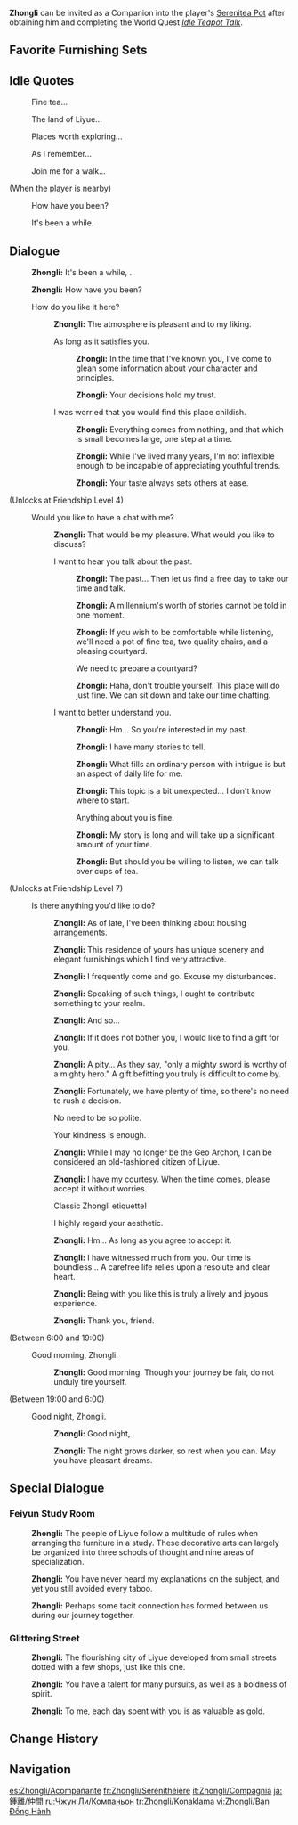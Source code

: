 {{CharacterTabs}}
{{Furnishing Infobox
|title          = Zhongli
|id             = 368118
|image          = Character Zhongli Thumb.png
|category       = Companion
|subcategory    = Companion
|quality        = 5
|adeptal_energy = 300
|load           = 1200
|description    = Character In-Residence
}}
'''Zhongli''' can be invited as a Companion into the player's [[Serenitea Pot]] after obtaining him and completing the World Quest ''[[Idle Teapot Talk]]''.

==Favorite Furnishing Sets==
{{HousingCompanion|favorite}}
{{Companion Favor Table}}

==Idle Quotes==
{{Dialogue Start}}
: {{DIcon|Idle}} Fine tea...
: {{DIcon|Idle}} The land of Liyue...
: {{DIcon|Idle}} Places worth exploring...
: {{DIcon|Idle}} As I remember...
: {{DIcon|Idle}} Join me for a walk...

;(When the player is nearby)
: {{DIcon|Idle}} How have you been?
: {{DIcon|Idle}} It's been a while.
{{Dialogue End}}

==Dialogue==
{{Dialogue Start}}
:{{A|vo zhongli mimitomo hello 01.ogg}} '''Zhongli:''' It's been a while, {{Traveler}}.
:{{A|vo zhongli mimitomo hello 02.ogg}} '''Zhongli:''' How have you been?
:{{DIcon}} How do you like it here?
::{{A|vo zhongli mimitomo friendship1 01.ogg}} '''Zhongli:''' The atmosphere is pleasant and to my liking.
::{{DIcon}} As long as it satisfies you.
:::{{A|vo zhongli mimitomo friendship1 02a 1.ogg}} '''Zhongli:''' In the time that I've known you, I've come to glean some information about your character and principles.
:::{{A|vo zhongli mimitomo friendship1 02a 2.ogg}} '''Zhongli:''' Your decisions hold my trust.
::{{DIcon}} I was worried that you would find this place childish.
:::{{A|vo zhongli mimitomo friendship1 02b 1.ogg}} '''Zhongli:''' Everything comes from nothing, and that which is small becomes large, one step at a time.
:::{{A|vo zhongli mimitomo friendship1 02b 2.ogg}} '''Zhongli:''' While I've lived many years, I'm not inflexible enough to be incapable of appreciating youthful trends.
:::{{A|vo zhongli mimitomo friendship1 02b 3.ogg}} '''Zhongli:''' Your taste always sets others at ease.
;(Unlocks at Friendship Level 4)
:{{DIcon}} Would you like to have a chat with me?
::{{A|vo zhongli mimitomo friendship2 01.ogg}} '''Zhongli:''' That would be my pleasure. What would you like to discuss?
::{{DIcon}} I want to hear you talk about the past.
:::{{A|vo zhongli mimitomo friendship2 02a 1.ogg}} '''Zhongli:''' The past... Then let us find a free day to take our time and talk.
:::{{A|vo zhongli mimitomo friendship2 02a 2.ogg}} '''Zhongli:''' A millennium's worth of stories cannot be told in one moment.
:::{{A|vo zhongli mimitomo friendship2 02a 3.ogg}} '''Zhongli:''' If you wish to be comfortable while listening, we'll need a pot of fine tea, two quality chairs, and a pleasing courtyard.
:::{{DIcon}} We need to prepare a courtyard?
:::{{A|vo zhongli mimitomo friendship2 02a 4.ogg}} '''Zhongli:''' Haha, don't trouble yourself. This place will do just fine. We can sit down and take our time chatting.
::{{DIcon}} I want to better understand you.
:::{{A|vo zhongli mimitomo friendship2 02b 1.ogg}} '''Zhongli:''' Hm... So you're interested in my past.
:::{{A|vo zhongli mimitomo friendship2 02b 2.ogg}} '''Zhongli:''' I have many stories to tell.
:::{{A|vo zhongli mimitomo friendship2 02b 3.ogg}} '''Zhongli:''' What fills an ordinary person with intrigue is but an aspect of daily life for me.
:::{{A|vo zhongli mimitomo friendship2 02b 4.ogg}} '''Zhongli:''' This topic is a bit unexpected... I don't know where to start.
:::{{DIcon}} Anything about you is fine.
:::{{A|vo zhongli mimitomo friendship2 02b 5.ogg}} '''Zhongli:''' My story is long and will take up a significant amount of your time.
:::{{A|vo zhongli mimitomo friendship2 02b 6.ogg}} '''Zhongli:''' But should you be willing to listen, we can talk over cups of tea.
;(Unlocks at Friendship Level 7)
:{{DIcon}} Is there anything you'd like to do?
::{{A|vo zhongli mimitomo friendship3 01.ogg}} '''Zhongli:''' As of late, I've been thinking about housing arrangements.
::{{A|vo zhongli mimitomo friendship3 02.ogg}} '''Zhongli:''' This residence of yours has unique scenery and elegant furnishings which I find very attractive.
::{{A|vo zhongli mimitomo friendship3 03.ogg}} '''Zhongli:''' I frequently come and go. Excuse my disturbances.
::{{A|vo zhongli mimitomo friendship3 04.ogg}} '''Zhongli:''' Speaking of such things, I ought to contribute something to your realm.
::{{A|vo zhongli mimitomo friendship3 05.ogg}} '''Zhongli:''' And so...
::{{A|vo zhongli mimitomo friendship3 06.ogg}} '''Zhongli:''' If it does not bother you, I would like to find a gift for you.
::{{A|vo zhongli mimitomo friendship3 07.ogg}} '''Zhongli:''' A pity... As they say, "only a mighty sword is worthy of a mighty hero." A gift befitting you truly is difficult to come by.
::{{A|vo zhongli mimitomo friendship3 08.ogg}} '''Zhongli:''' Fortunately, we have plenty of time, so there's no need to rush a decision.
::{{DIcon}} No need to be so polite.
::{{DIcon}} Your kindness is enough.
::{{A|vo zhongli mimitomo friendship3 09.ogg}} '''Zhongli:''' While I may no longer be the Geo Archon, I can be considered an old-fashioned citizen of Liyue.
::{{A|vo zhongli mimitomo friendship3 10.ogg}} '''Zhongli:''' I have my courtesy. When the time comes, please accept it without worries.
::{{DIcon}} Classic Zhongli etiquette!
::{{DIcon}} I highly regard your aesthetic.
::{{A|vo zhongli mimitomo friendship3 11.ogg}} '''Zhongli:''' Hm... As long as you agree to accept it.
::{{A|vo zhongli mimitomo friendship3 12.ogg}} '''Zhongli:''' I have witnessed much from you. Our time is boundless... A carefree life relies upon a resolute and clear heart.
::{{A|vo zhongli mimitomo friendship3 13.ogg}} '''Zhongli:''' Being with you like this is truly a lively and joyous experience.
::{{A|vo zhongli mimitomo friendship3 14.ogg}} '''Zhongli:''' Thank you, friend.
;<nowiki>(Between 6:00 and 19:00)</nowiki>
:{{DIcon}} Good morning, Zhongli.
::{{A|vo zhongli mimitomo morning 01.ogg}} '''Zhongli:''' Good morning. Though your journey be fair, do not unduly tire yourself.
;<nowiki>(Between 19:00 and 6:00)</nowiki>
:{{DIcon}} Good night, Zhongli.
::{{A|vo zhongli mimitomo night 01.ogg}} '''Zhongli:''' Good night, {{Traveler}}.
::{{A|vo zhongli mimitomo night 02.ogg}} '''Zhongli:''' The night grows darker, so rest when you can. May you have pleasant dreams.
{{Dialogue End}}

==Special Dialogue==
{{HousingCompanion|special}}

===Feiyun Study Room===
{{Dialogue Start}}
:{{A|vo mimitomo ly zhongli study 01.ogg}} '''Zhongli:''' The people of Liyue follow a multitude of rules when arranging the furniture in a study. These decorative arts can largely be organized into three schools of thought and nine areas of specialization.
:{{A|vo mimitomo ly zhongli study 02.ogg}} '''Zhongli:''' You have never heard my explanations on the subject, and yet you still avoided every taboo.
:{{A|vo mimitomo ly zhongli study 03.ogg}} '''Zhongli:''' Perhaps some tacit connection has formed between us during our journey together.
{{Dialogue End}}

===Glittering Street===
{{Dialogue Start}}
:{{A|vo mimitomo ly zhongli store 01.ogg}} '''Zhongli:''' The flourishing city of Liyue developed from small streets dotted with a few shops, just like this one.
:{{A|vo mimitomo ly zhongli store 02.ogg}} '''Zhongli:''' You have a talent for many pursuits, as well as a boldness of spirit.
:{{A|vo mimitomo ly zhongli store 03.ogg}} '''Zhongli:''' To me, each day spent with you is as valuable as gold.
{{Dialogue End}}

==Change History==
{{Change History|1.6}}

==Navigation==
{{Furnishing Navbox/Living|Companion}}

[[es:Zhongli/Acompañante]]
[[fr:Zhongli/Sérénithéière]]
[[it:Zhongli/Compagnia]]
[[ja:鍾離/仲間]]
[[ru:Чжун Ли/Компаньон]]
[[tr:Zhongli/Konaklama]]
[[vi:Zhongli/Bạn Đồng Hành]]